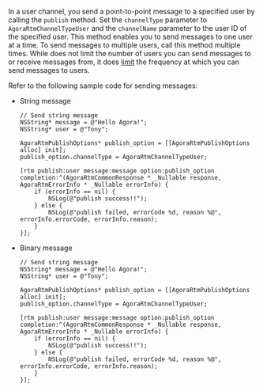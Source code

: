 <PlatformWrapper platform="ios, macos">

In a user channel, you send a point-to-point message to a specified user by calling the `publish` method. Set the `channelType` parameter to `AgoraRtmChannelTypeUser` and the `channelName` parameter to the user ID of the specified user. This method enables you to send messages to one user at a time. To send messages to multiple users, call this method multiple times. While <Vg k="SIG" /> does not limit the number of users you can send messages to or receive messages from, it does [limit](../reference/limitations#message-channel) the frequency at which you can send messages to users.

Refer to the following sample code for sending messages:

- String message

    ```objc
    // Send string message
    NSString* message = @"Hello Agora!";
    NSString* user = @"Tony";

    AgoraRtmPublishOptions* publish_option = [[AgoraRtmPublishOptions alloc] init];
    publish_option.channelType = AgoraRtmChannelTypeUser;

    [rtm publish:user message:message option:publish_option completion:^(AgoraRtmCommonResponse * _Nullable response, AgoraRtmErrorInfo * _Nullable errorInfo) {
        if (errorInfo == nil) {
            NSLog(@"publish success!!");
        } else {
            NSLog(@"publish failed, errorCode %d, reason %@", errorInfo.errorCode, errorInfo.reason);
        }
    }];
    ```
    
- Binary message

    ```objc
    // Send string message
    NSString* message = @"Hello Agora!";
    NSString* user = @"Tony";

    AgoraRtmPublishOptions* publish_option = [[AgoraRtmPublishOptions alloc] init];
    publish_option.channelType = AgoraRtmChannelTypeUser;

    [rtm publish:user message:message option:publish_option completion:^(AgoraRtmCommonResponse * _Nullable response, AgoraRtmErrorInfo * _Nullable errorInfo) {
        if (errorInfo == nil) {
            NSLog(@"publish success!!");
        } else {
            NSLog(@"publish failed, errorCode %d, reason %@", errorInfo.errorCode, errorInfo.reason);
        }
    }];
    ```

</PlatformWrapper>